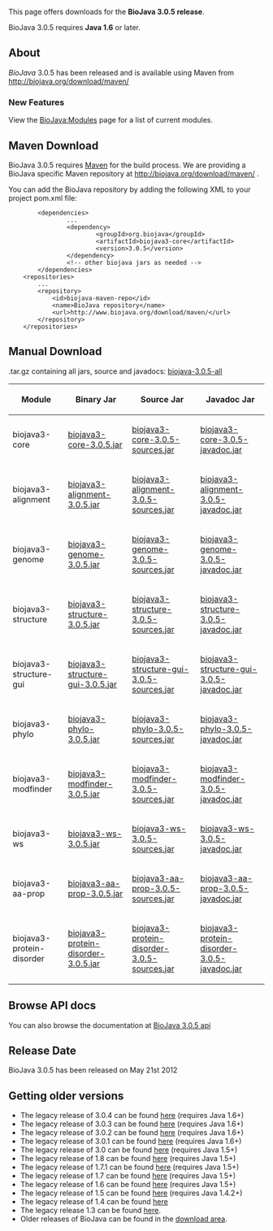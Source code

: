 This page offers downloads for the <b>BioJava 3.0.5 release</b>. 

BioJava 3.0.5 requires <b>Java 1.6</b> or later. 

== About ==
''BioJava'' 3.0.5 has been released and is available using Maven from
[http://biojava.org/download/maven/ http://biojava.org/download/maven/]

===New Features===


View the [[BioJava:Modules]] page for a list of current modules.

== Maven Download ==
BioJava 3.0.5 requires [http://maven.apache.org/ Maven] for the build process. We are providing a BioJava specific Maven repository at http://biojava.org/download/maven/ .

You can add the BioJava repository by adding the following XML to your project pom.xml file:
<pre>
        <dependencies>
                ...
                <dependency>
                        <groupId>org.biojava</groupId>
                        <artifactId>biojava3-core</artifactId>
                        <version>3.0.5</version>
                </dependency>
                <!-- other biojava jars as needed -->
        </dependencies>
	<repositories>
		...
		<repository>
			<id>biojava-maven-repo</id>
			<name>BioJava repository</name>
			<url>http://www.biojava.org/download/maven/</url>			
		</repository>
	</repositories>
</pre>

== Manual Download ==

.tar.gz containing all jars, source and javadocs: [http://biojava.org/download/bj3.0.5/biojava-3.0.5-all.tar.gz biojava-3.0.5-all]

{|
|+
! Module
! Binary Jar
! Source Jar
! Javadoc Jar
|-
| biojava3-core 
| [http://biojava.org/download/maven/org/biojava/biojava3-core/3.0.5/biojava3-core-3.0.5.jar biojava3-core-3.0.5.jar] 
| [http://biojava.org/download/maven/org/biojava/biojava3-core/3.0.5/biojava3-core-3.0.5-sources.jar biojava3-core-3.0.5-sources.jar] 
| [http://biojava.org/download/maven/org/biojava/biojava3-core/3.0.5/biojava3-core-3.0.5-javadoc.jar biojava3-core-3.0.5-javadoc.jar]
|-
| biojava3-alignment 
| [http://biojava.org/download/maven/org/biojava/biojava3-alignment/3.0.5/biojava3-alignment-3.0.5.jar biojava3-alignment-3.0.5.jar] 
| [http://biojava.org/download/maven/org/biojava/biojava3-alignment/3.0.5/biojava3-alignment-3.0.5-sources.jar biojava3-alignment-3.0.5-sources.jar] 
| [http://biojava.org/download/maven/org/biojava/biojava3-alignment/3.0.5/biojava3-alignment-3.0.5-javadoc.jar biojava3-alignment-3.0.5-javadoc.jar]
|-
| biojava3-genome 
| [http://biojava.org/download/maven/org/biojava/biojava3-genome/3.0.5/biojava3-genome-3.0.5.jar biojava3-genome-3.0.5.jar] 
| [http://biojava.org/download/maven/org/biojava/biojava3-genome/3.0.5/biojava3-genome-3.0.5-sources.jar biojava3-genome-3.0.5-sources.jar] 
| [http://biojava.org/download/maven/org/biojava/biojava3-genome/3.0.5/biojava3-genome-3.0.5-javadoc.jar biojava3-genome-3.0.5-javadoc.jar]
|-
| biojava3-structure 
| [http://biojava.org/download/maven/org/biojava/biojava3-structure/3.0.5/biojava3-structure-3.0.5.jar biojava3-structure-3.0.5.jar] 
| [http://biojava.org/download/maven/org/biojava/biojava3-structure/3.0.5/biojava3-structure-3.0.5-sources.jar biojava3-structure-3.0.5-sources.jar] 
| [http://biojava.org/download/maven/org/biojava/biojava3-structure/3.0.5/biojava3-structure-3.0.5-javadoc.jar biojava3-structure-3.0.5-javadoc.jar]
|-
| biojava3-structure-gui 
| [http://biojava.org/download/maven/org/biojava/biojava3-structure-gui/3.0.5/biojava3-structure-gui-3.0.5.jar biojava3-structure-gui-3.0.5.jar] 
| [http://biojava.org/download/maven/org/biojava/biojava3-structure-gui/3.0.5/biojava3-structure-gui-3.0.5-sources.jar biojava3-structure-gui-3.0.5-sources.jar] 
| [http://biojava.org/download/maven/org/biojava/biojava3-structure-gui/3.0.5/biojava3-structure-gui-3.0.5-javadoc.jar biojava3-structure-gui-3.0.5-javadoc.jar]
|-
| biojava3-phylo 
| [http://biojava.org/download/maven/org/biojava/biojava3-phylo/3.0.5/biojava3-phylo-3.0.5.jar biojava3-phylo-3.0.5.jar] 
| [http://biojava.org/download/maven/org/biojava/biojava3-phylo/3.0.5/biojava3-phylo-3.0.5-sources.jar biojava3-phylo-3.0.5-sources.jar] 
| [http://biojava.org/download/maven/org/biojava/biojava3-phylo/3.0.5/biojava3-phylo-3.0.5-javadoc.jar biojava3-phylo-3.0.5-javadoc.jar]
|-
| biojava3-modfinder 
| [http://biojava.org/download/maven/org/biojava/biojava3-modfinder/3.0.5/biojava3-modfinder-3.0.5.jar biojava3-modfinder-3.0.5.jar] 
| [http://biojava.org/download/maven/org/biojava/biojava3-modfinder/3.0.5/biojava3-modfinder-3.0.5-sources.jar biojava3-modfinder-3.0.5-sources.jar] 
| [http://biojava.org/download/maven/org/biojava/biojava3-modfinder/3.0.5/biojava3-modfinder-3.0.5-javadoc.jar biojava3-modfinder-3.0.5-javadoc.jar]
|-
| biojava3-ws 
| [http://biojava.org/download/maven/org/biojava/biojava3-ws/3.0.5/biojava3-ws-3.0.5.jar biojava3-ws-3.0.5.jar] 
| [http://biojava.org/download/maven/org/biojava/biojava3-ws/3.0.5/biojava3-ws-3.0.5-sources.jar biojava3-ws-3.0.5-sources.jar] 
| [http://biojava.org/download/maven/org/biojava/biojava3-ws/3.0.5/biojava3-ws-3.0.5-javadoc.jar biojava3-ws-3.0.5-javadoc.jar]
|-
| biojava3-aa-prop 
| [http://biojava.org/download/maven/org/biojava/biojava3-aa-prop/3.0.5/biojava3-aa-prop-3.0.5.jar biojava3-aa-prop-3.0.5.jar] 
| [http://biojava.org/download/maven/org/biojava/biojava3-aa-prop/3.0.5/biojava3-aa-prop3.0.5-sources.jar biojava3-aa-prop-3.0.5-sources.jar] 
| [http://biojava.org/download/maven/org/biojava/biojava3-aa-prop/3.0.5/biojava3-aa-prop-3.0.5-javadoc.jar biojava3-aa-prop-3.0.5-javadoc.jar]
|-
| biojava3-protein-disorder 
| [http://biojava.org/download/maven/org/biojava/biojava3-protein-disorder/3.0.5/biojava3-protein-disorder-3.0.5.jar biojava3-protein-disorder-3.0.5.jar] 
| [http://biojava.org/download/maven/org/biojava/biojava3-protein-disorder/3.0.5/biojava3-protein-disorder-3.0.5-sources.jar biojava3-protein-disorder-3.0.5-sources.jar] 
| [http://biojava.org/download/maven/org/biojava/biojava3-protein-disorder/3.0.5/biojava3-protein-disorder-3.0.5-javadoc.jar biojava3-protein-disorder-3.0.5-javadoc.jar]

|}

== Browse API docs ==
You can also browse the documentation at [http://www.biojava.org/docs/api3.0.5/ BioJava 3.0.5 api]

==Release Date==
BioJava 3.0.5 has been released on May 21st 2012

== Getting older versions ==

* The legacy release of 3.0.4 can be found [[BioJava:Download 3.0.4|here]] (requires Java 1.6+)
* The legacy release of 3.0.3 can be found [[BioJava:Download 3.0.3|here]] (requires Java 1.6+)
* The legacy release of 3.0.2 can be found [[BioJava:Download 3.0.2|here]] (requires Java 1.6+)
* The legacy release of 3.0.1 can be found [[BioJava:Download 3.0.1|here]] (requires Java 1.6+)
* The legacy release of 3.0 can be found [[BioJava:Download 3.0|here]] (requires Java 1.5+)
* The legacy release of 1.8 can be found [[BioJava:Download 1.8|here]] (requires Java 1.5+)
* The legacy release of 1.7.1 can be found [[BioJava:Download 1.7.1|here]] (requires Java 1.5+)
* The legacy release of 1.7 can be found [[BioJava:Download 1.7|here]] (requires Java 1.5+)
* The legacy release of 1.6 can be found [[BioJava:Download 1.6|here]] (requires Java 1.5+)
* The legacy release of 1.5 can be found [[BioJava:Download 1.5|here]] (requires Java 1.4.2+)
* The legacy release of 1.4 can be found [[BioJava:Download 1.4|here]]
* The legacy release 1.3 can be found [[BioJava:Download 1.3|here]].
* Older releases of BioJava can be found in the [http://www.biojava.org/download/ download area].